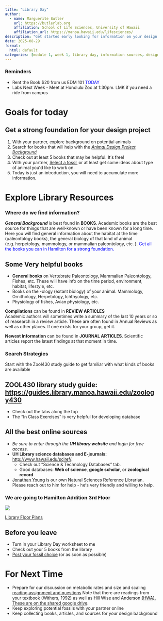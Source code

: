 ```yaml
---
title: "Library Day"
author:
  - name: Marguerite Butler  
    url: https://butlerlab.org
    affiliation: School of Life Sciences, University of Hawaii
    affiliation_url: https://manoa.hawaii.edu/lifesciences/
description: "Get started early looking for information on your design project"
date: 2025-08-29
format: 
  html: default 
categories: [module 1, week 1, library day, information sources, design background]
---
```


### Reminders

- Rent the Book $20 from us EDM 101 [TODAY]{style="color: blue"}
- Labs Next Week - Meet at Honolulu Zoo at 1:30pm. LMK if you need a ride from campus

# Goals for today 

::: {.callout-note}
## Get a strong foundation for your design project

1.  With your partner, explore background on potential animals
2.  Search for books that will help with the [*Animal Design Project Background*](../../projects/0.BackgroundDesign.pdf)
3.  Check out at least 5 books that may be helpful. Itʻs free!
4.  With your partner, [Select a fossil](https://docs.google.com/spreadsheets/d/17kG9f4kd1byl8nO6D-KJX8Q9d9-HV3_ZUdVMrCrgCCs/edit?usp=sharing) or at least get some ideas about type of animal youʻd like to work on. 
5.  Today is just an introduction, you will need to accumulate more information. 
:::


# Explore Library Resources 

### Where do we find information?


___General Background___ is best found in __BOOKS__.
Academic books are the best source for things that are well-known or have been known for a long time. Here you will find general information about the habitat at the time (paleontology books), the general biology of that kind of animal (e.g. herpetology, mammology, or mammalian paleontology, etc. ). [Get all the books you can in Hamilton for a strong foundation.]{style="color: blue"} 

:::{.callout-tip}
# Some Very helpful books  
- __General books__ on Vertebrate Paleontology, Mammalian Paleontology, Fishes, etc. These will have info on the time period, environment, habitat, lifestyle, etc. 
- Books on the -ology (extant biology) of your animal. Mammology, Ornithology, Herpetology, Ichthyology, etc.
- Physiology of fishes, Avian physiology, etc.    
:::

__Compilations__ can be found in __REVIEW ARTICLES__  
Academic authors will sometimes write a summary of the last 10 years or so of reasearch in a review article. These are often found in Annual Reviews as well as other places. If one exists for your group, get it. 

__Newest Information__ can be found in __JOURNAL ARTICLES__. 
Scientific articles report the latest findings at that moment in time. 

### Search Strategies 

Start with the Zool430 study guide to get familiar with what kinds of books are available 

:::{.callout-tip}
# ZOOL430 library study guide: <https://guides.library.manoa.hawaii.edu/zoology430>  
- Check out the tabs along the top
- The "In Class Exercises" is very helpful for developing database 
:::


:::{.callout-tip}
# All the best online sources
- _Be sure to enter through the __UH library website__ and login for free access._  
-  __UH Library science databases and E-journals:__    <http://www.hawaii.edu/sciref/>.  
    +  Check out "Science & Technology Databases" tab.
    +  Good databases: __Web of science__, __google scholar__, or __zoological record__
-  [Jonathan Young](https://guides.library.manoa.hawaii.edu/prf.php?account_id=202259) is our own Natural Sciences Reference Librarian. Please reach out to him for help - heʻs very friendly and willing to help.
:::

### We are going to Hamilton Addition 3rd Floor

![](https://manoa.hawaii.edu/library/wp-content/uploads/floorplans/Hamilton-3rd-Floor.png)

[Library Floor Plans](https://manoa.hawaii.edu/library/about/visiting-the-library/library-floor-plans/)

## Before you leave

- Turn in your Library Day worksheet to me
- Check out your 5 books from the library
- [Post your fossil choice](https://docs.google.com/spreadsheets/d/17kG9f4kd1byl8nO6D-KJX8Q9d9-HV3_ZUdVMrCrgCCs/edit?gid=0#gid=0) (or as soon as possible)

# For Next Time

- Prepare for our discussion on metabolic rates and size and scaling [reading assignment and questions](../../discussions/Discussion_Week_2.pdf) Note that there are readings from your textbook (Withers, 1992) as well as Hill Wise and Anderson [(HWA). These are on the shared google drive](https://drive.google.com/drive/folders/1ONGdTPdeQz2lgGgAiWyZ_yGRmmcNSwoV). 
- Keep exploring potential fossils with your partner online
- Keep collecting books, articles, and sources for your design background

